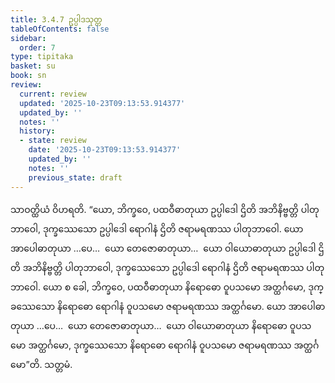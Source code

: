 ```yaml
---
title: 3.4.7 ဥပ္ပါဒသုတ္တ
tableOfContents: false
sidebar:
  order: 7
type: tipitaka
basket: su
book: sn
review:
  current: review
  updated: '2025-10-23T09:13:53.914377'
  updated_by: ''
  notes: ''
  history:
  - state: review
    date: '2025-10-23T09:13:53.914377'
    updated_by: ''
    notes: ''
    previous_state: draft
---
```



<ReviewStatus review={frontmatter.review} showDetails={true} />

<HypothesisAnnotation frontmatter={frontmatter} />

<DynamicBreadcrumb />

<Division number="120" book="sn" e="ch" v="18" p="298">

<Paragraph number="812" book="sn">
သာဝတ္ထိယံ ဝိဟရတိ. “ယော, ဘိက္ခဝေ, ပထဝီဓာတုယာ ဥပ္ပါဒေါ ဌိတိ အဘိနိဗ္ဗတ္တိ ပါတုဘာဝေါ, ဒုက္ခဿေသော ဥပ္ပါဒေါ ရောဂါနံ ဌိတိ ဇရာမရဏဿ ပါတုဘာဝေါ. ယော အာပေါဓာတုယာ …ပေ…  ယော တေဇောဓာတုယာ…  ယော ဝါယောဓာတုယာ ဥပ္ပါဒေါ ဌိတိ အဘိနိဗ္ဗတ္တိ ပါတုဘာဝေါ, ဒုက္ခဿေသော ဥပ္ပါဒေါ ရောဂါနံ ဌိတိ ဇရာမရဏဿ ပါတုဘာဝေါ.
</Paragraph>

<Paragraph number="813" book="sn">
ယော စ ခေါ, ဘိက္ခဝေ, ပထဝီဓာတုယာ နိရောဓော ဝူပသမော အတ္ထင်္ဂမော, ဒုက္ခဿေသော နိရောဓော ရောဂါနံ ဝူပသမော ဇရာမရဏဿ အတ္ထင်္ဂမော. ယော အာပေါဓာတုယာ …ပေ…  ယော တေဇောဓာတုယာ…  ယော ဝါယောဓာတုယာ နိရောဓော ဝူပသမော အတ္ထင်္ဂမော, ဒုက္ခဿေသော နိရောဓော ရောဂါနံ ဝူပသမော ဇရာမရဏဿ အတ္ထင်္ဂမော”တိ.

</Paragraph>
</Division>

<Paragraph number="814" type="center" book="sn">
သတ္တမံ.
</Paragraph>